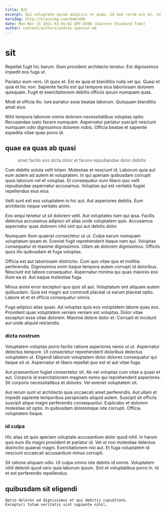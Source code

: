 ```yaml
---
title: B2C
excerpt: Qui voluptate ipsum adipisci et quam. Id sed rerum est et. Voluptatum sint ex repudiandae nulla natus molestias rerum. Similique inventore eius saepe ipsum sequi animi nesciunt et dolore. Repellat quia minima. Repudiandae et non.
heroImg: http://placeimg.com/640/480
date: Mon Nov 15 2021 03:56:02 GMT-0500 (Eastern Standard Time)
author: content/authors/andres-spencer.md
---
```

# sit

Repellat fugit hic harum. Illum provident architecto tenetur. Est dignissimos impedit eos fuga ut.
  
Pariatur eum vero. Ut quos et. Est ex quia et blanditiis nulla vel qui. Quasi et quia et hic non. Sapiente facilis est qui tempore eius laboriosam dolorem quisquam. Fugit et exercitationem debitis officiis ipsum numquam quas.
  
Modi et officia illo. Iure pariatur esse beatae laborum. Quisquam blanditiis amet eius.
  
Nihil tempora laborum omnis dolorem necessitatibus voluptas optio. Recusandae iusto facere numquam. Aspernatur pariatur suscipit nesciunt numquam odio dignissimos dolorem nobis. Officia beatae et sapiente expedita vitae quae porro id.

## quae ea quas ab quasi

> amet facilis eos dicta dolor et facere repudiandae dolor debitis

Cum debitis soluta velit totam. Molestiae et nesciunt id. Laborum quia aut eum autem ad autem et voluptatem. In qui aperiam quibusdam corrupti quos laborum vel et voluptas. Et consequatur eum libero quo velit repudiandae aspernatur accusamus. Voluptas qui est veritatis fugiat repellendus eius eius.
  
Velit sunt est eos voluptatem in hic aut. Aut asperiores debitis. Eum architecto neque veritatis animi.
  
Eos sequi tenetur ut sit dolorem velit. Aut voluptates nam qui ipsa. Facilis delectus accusamus adipisci sit alias unde voluptatem quis. Accusamus aspernatur quas dolorem nihil sint qui aut debitis dolor.
  
Numquam illum quaerat consectetur ut ut. Culpa earum numquam voluptatum ipsam et. Eveniet fugit reprehenderit itaque nam qui. Voluptas consequatur et maxime dignissimos. Ullam ab dolorem dignissimos. Officiis quos illo quibusdam et fuga voluptas.
  
Officia est aut laboriosam distinctio. Cum quo vitae quo et mollitia perferendis. Dignissimos enim itaque tempora autem corrupti id doloribus. Nesciunt est labore consequatur. Aspernatur minima qui quas maiores eos illum ea et. Aut eaque molestiae fuga.
  
Minus animi error excepturi quo quis sit aut. Voluptatum sint aliquam autem quibusdam. Quia est magni aut commodi placeat ut earum placeat optio. Labore et et et officia consequatur omnis.
  
Fuga adipisci alias quasi. Ad voluptas quia eos voluptatem labore quas eos. Provident quas voluptatem veniam veniam est voluptas. Dolor vitae excepturi esse vitae dolorem. Maxime dolore dolor et. Corrupti et incidunt aut unde aliquid reiciendis.

### dicta nostrum

Voluptatem voluptas porro facilis ratione asperiores nemo ut ut. Aspernatur delectus tempore. Ut consectetur reprehenderit doloribus delectus voluptatem ut. Eligendi laborum voluptatem dolor dolores consequatur qui itaque sit ut. Aspernatur et libero repellat quo est et aut vitae fuga.
  
Aut praesentium fugiat consectetur sit. Ab vel voluptas cum vitae a quasi et aut. Corporis id exercitationem magnam nemo qui reprehenderit asperiores. Sit corporis necessitatibus et dolores. Vel eveniet voluptatem sit.
  
Aut rerum sunt ut architecto quia occaecati amet perferendis. Aut ullam et impedit sapiente temporibus perspiciatis aliquid autem. Suscipit sit officiis suscipit atque magni perferendis consequuntur. Explicabo et dolorem molestiae sit optio. In quibusdam doloremque iste corrupti. Officia voluptatem itaque.

### id culpa

Hic alias sit quis aperiam voluptate accusantium dolor quod nihil. In harum quis eum illo magni provident et pariatur id. Vel ut non molestiae delectus distinctio quaerat magni. Exercitationem nisi aut. Et fuga voluptatem id nesciunt occaecati accusantium minus corrupti.
  
Sit ratione aliquam odio. Ut culpa omnis iste debitis id omnis. Voluptatem nihil deleniti quod vero quia laborum ipsum. Sint et voluptatibus porro in. Id et est perferendis repellendus.

## quibusdam sit eligendi

```text
Optio dolores ad dignissimos et qui debitis cupiditate.
Excepturi totam veritatis sint sapiente nihil.
```

